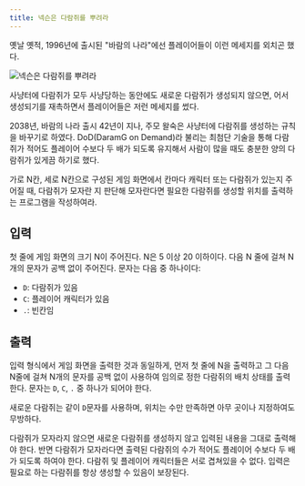 ```yaml
---
title: 넥슨은 다람쥐를 뿌려라
---
```


옛날 옛적, 1996년에 출시된 "바람의 나라"에선 플레이어들이 이런 메세지를 외치곤 했다.

![넥슨은 다람쥐를 뿌려라](/2016/daramg.jpg)

사냥터에 다람쥐가 모두 사냥당하는 동안에도 새로운 다람쥐가 생성되지 않으면, 어서 생성되기를 재촉하면서 플레이어들은 저런 메세지를 썼다.

2038년, 바람의 나라 출시 42년이 지나, 주모 왈숙은 사냥터에 다람쥐를 생성하는 규칙을 바꾸기로 하였다.
DoD(DaramG on Demand)라 불리는 최첨단 기술을 통해 다람쥐가 적어도 플레이어 수보다 두 배가 되도록 유지해서 사람이 많을 때도 충분한 양의 다람쥐가 있게끔 하기로 했다.

가로 N칸, 세로 N칸으로 구성된 게임 화면에서 칸마다 캐릭터 또는 다람쥐가 있는지 주어질 때, 다람쥐가 모자란 지 판단해 모자란다면 필요한 다람쥐를 생성할 위치를 출력하는 프로그램을 작성하여라.

## 입력

첫 줄에 게임 화면의 크기 N이 주어진다. N은 5 이상 20 이하이다.
다음 N 줄에 걸쳐 N개의 문자가 공백 없이 주어진다. 문자는 다음 중 하나이다:

* `D`: 다람쥐가 있음
* `C`: 플레이어 캐릭터가 있음
* `.`: 빈칸임

## 출력

입력 형식에서 게임 화면을 출력한 것과 동일하게, 먼저 첫 줄에 N을 출력하고 그 다음 N줄에 걸쳐 N개의 문자를 공백 없이 사용하여 임의로 정한 다람쥐의 배치 상태를 출력한다. 문자는 `D`, `C`, `.` 중 하나가 되어야 한다.

새로운 다람쥐는 같이 `D`문자를 사용하며, 위치는 수만 만족하면 아무 곳이나 지정하여도 무방하다.

다람쥐가 모자라지 않으면 새로운 다람쥐를 생성하지 않고 입력된 내용을 그대로 출력해야 한다. 반면 다람쥐가 모자라다면 출력된 다람쥐의 수가 적어도 플레이어 수보다 두 배가 되도록 하여야 한다.
다람쥐 및 플레이어 캐릭터들은 서로 겹쳐있을 수 없다. 입력은 필요로 하는 다람쥐를 항상 생성할 수 있음이 보장된다.


